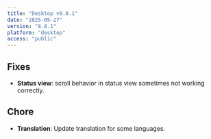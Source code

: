 ```yaml
---
title: "Desktop v8.8.1"
date: "2025-05-27"
version: "8.8.1"
platform: "desktop"
access: "public"
---
```


## Fixes

- **Status view**: scroll behavior in status view sometimes not working correctly.

## Chore

- **Translation**: Update translation for some languages.
